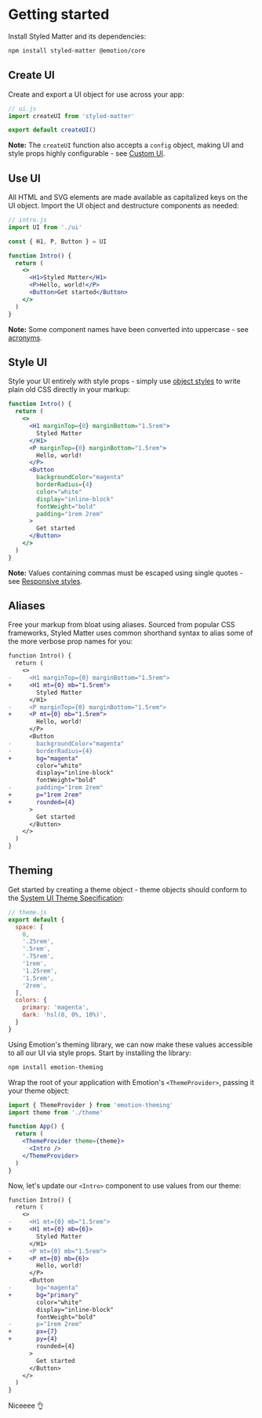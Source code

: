 
# Getting started

Install Styled Matter and its dependencies:

```sh
npm install styled-matter @emotion/core
```

## Create UI

Create and export a UI object for use across your app:

```js
// ui.js
import createUI from 'styled-matter'

export default createUI()
```

<Callout>

**Note:** The `createUI` function also accepts a `config` object, making UI and style props highly configurable - see [Custom UI](/custom-ui).

</Callout>

## Use UI

All HTML and SVG elements are made available as capitalized keys on the UI object. Import the UI object and destructure components as needed:

```jsx
// intro.js
import UI from './ui'

const { H1, P, Button } = UI

function Intro() {
  return (
    <>
      <H1>Styled Matter</H1>
      <P>Hello, world!</P>
      <Button>Get started</Button>
    </>
  )
}
```

<Callout>

**Note:** Some component names have been converted into uppercase - see [acronyms](https://github.com/woro83c/styled-matter/blob/master/src/tags.js#L140).

</Callout>

## Style UI

Style your UI entirely with style props - simply use [object styles](https://emotion.sh/docs/object-styles) to write plain old CSS directly in your markup:

```jsx
function Intro() {
  return (
    <>
      <H1 marginTop={0} marginBottom="1.5rem">
        Styled Matter
      </H1>
      <P marginTop={0} marginBottom="1.5rem">
        Hello, world!
      </P>
      <Button
        backgroundColor="magenta"
        borderRadius={4}
        color="white"
        display="inline-block"
        fontWeight="bold"
        padding="1rem 2rem"
      >
        Get started
      </Button>
    </>
  )
}
```

<Callout>

**Note:** Values containing commas must be escaped using single quotes - see [Responsive styles](/responsive-styles).

</Callout>

## Aliases

Free your markup from bloat using aliases. Sourced from popular CSS frameworks, Styled Matter uses common shorthand syntax to alias some of the more verbose prop names for you:

```diff
function Intro() {
  return (
    <>
-     <H1 marginTop={0} marginBottom="1.5rem">
+     <H1 mt={0} mb="1.5rem">
        Styled Matter
      </H1>
-     <P marginTop={0} marginBottom="1.5rem">
+     <P mt={0} mb="1.5rem">
        Hello, world!
      </P>
      <Button
-       backgroundColor="magenta"
-       borderRadius={4}
+       bg="magenta"
        color="white"
        display="inline-block"
        fontWeight="bold"
-       padding="1rem 2rem"
+       p="1rem 2rem"
+       rounded={4}
      >
        Get started
      </Button>
    </>
  )
}
```

## Theming

Get started by creating a theme object - theme objects should conform to the [System UI Theme Specification](https://system-ui.com/theme):

```js
// theme.js
export default {
  space: [
    0,
    '.25rem',
    '.5rem',
    '.75rem',
    '1rem',
    '1.25rem',
    '1.5rem',
    '2rem',
  ],
  colors: {
    primary: 'magenta',
    dark: 'hsl(0, 0%, 10%)',
  }
}
```

Using Emotion's theming library, we can now make these values accessible to all our UI via style props. Start by installing the library:

```sh
npm install emotion-theming
```

Wrap the root of your application with Emotion's `<ThemeProvider>`, passing it your theme object:

```jsx
import { ThemeProvider } from 'emotion-theming'
import theme from './theme'

function App() {
  return (
    <ThemeProvider theme={theme}>
      <Intro />
    </ThemeProvider>
  )
}
```

Now, let's update our `<Intro>` component to use values from our theme:

```diff
function Intro() {
  return (
    <>
-     <H1 mt={0} mb="1.5rem">
+     <H1 mt={0} mb={6}>
        Styled Matter
      </H1>
-     <P mt={0} mb="1.5rem">
+     <P mt={0} mb={6}>
        Hello, world!
      </P>
      <Button
-       bg="magenta"
+       bg="primary"
        color="white"
        display="inline-block"
        fontWeight="bold"
-       p="1rem 2rem"
+       px={7}
+       py={4}
        rounded={4}
      >
        Get started
      </Button>
    </>
  )
}
```

Niceeee 👌
